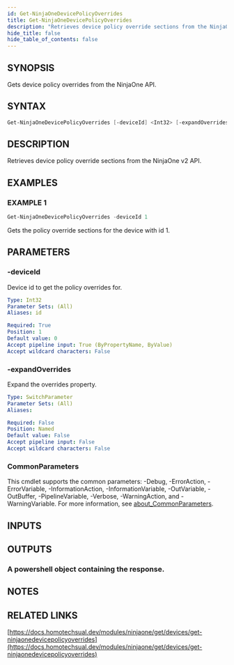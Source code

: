 ```yaml
---
id: Get-NinjaOneDevicePolicyOverrides
title: Get-NinjaOneDevicePolicyOverrides
description: "Retrieves device policy override sections from the NinjaOne v2 API."
hide_title: false
hide_table_of_contents: false
---
```


## SYNOPSIS

Gets device policy overrides from the NinjaOne API.

## SYNTAX

```powershell
Get-NinjaOneDevicePolicyOverrides [-deviceId] <Int32> [-expandOverrides] [<CommonParameters>]
```

## DESCRIPTION

Retrieves device policy override sections from the NinjaOne v2 API.

## EXAMPLES

### EXAMPLE 1

```powershell
Get-NinjaOneDevicePolicyOverrides -deviceId 1
```

Gets the policy override sections for the device with id 1.

## PARAMETERS

### -deviceId

Device id to get the policy overrides for.

```yaml
Type: Int32
Parameter Sets: (All)
Aliases: id

Required: True
Position: 1
Default value: 0
Accept pipeline input: True (ByPropertyName, ByValue)
Accept wildcard characters: False
```

### -expandOverrides

Expand the overrides property.

```yaml
Type: SwitchParameter
Parameter Sets: (All)
Aliases:

Required: False
Position: Named
Default value: False
Accept pipeline input: False
Accept wildcard characters: False
```

### CommonParameters

This cmdlet supports the common parameters: -Debug, -ErrorAction, -ErrorVariable, -InformationAction, -InformationVariable, -OutVariable, -OutBuffer, -PipelineVariable, -Verbose, -WarningAction, and -WarningVariable. For more information, see [about_CommonParameters](http://go.microsoft.com/fwlink/?LinkID=113216).

## INPUTS

## OUTPUTS

### A powershell object containing the response.

## NOTES

## RELATED LINKS

[https://docs.homotechsual.dev/modules/ninjaone/get/devices/get-ninjaonedevicepolicyoverrides](https://docs.homotechsual.dev/modules/ninjaone/get/devices/get-ninjaonedevicepolicyoverrides)
